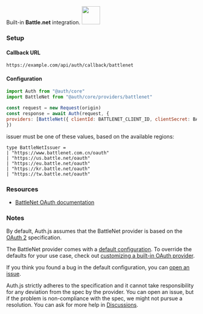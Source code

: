 
<div
  style={{
    backgroundColor: "#000",
    display: "flex",
    justifyContent: "space-between",
    color: "#fff",
    padding: 16,
  }}
>
  <span>
    Built-in <b>Battle.net</b> integration.
  </span>
  <a href="https://Battle.net/">
    <img
      style={{ display: "block" }}
      src="/img/providers/battlenet.svg"
      height="48"
      width="48"
    />
  </a>
</div>

### Setup

#### Callback URL

```
https://example.com/api/auth/callback/battlenet
```

#### Configuration

```js
import Auth from "@auth/core"
import BattleNet from "@auth/core/providers/battlenet"

const request = new Request(origin)
const response = await Auth(request, {
providers: [BattleNet({ clientId: BATTLENET_CLIENT_ID, clientSecret: BATTLENET_CLIENT_SECRET. issuer: BATTLENET_ISSUER })],
})
```

issuer must be one of these values, based on the available regions:

```
type BattleNetIssuer =
| "https://www.battlenet.com.cn/oauth"
| "https://us.battle.net/oauth"
| "https://eu.battle.net/oauth"
| "https://kr.battle.net/oauth"
| "https://tw.battle.net/oauth"
```

### Resources

- [BattleNet OAuth documentation](https://develop.battle.net/documentation/guides/using-oauth)

### Notes

By default, Auth.js assumes that the BattleNet provider is
based on the [OAuth 2](https://www.rfc-editor.org/rfc/rfc6749.html) specification.

<Callout type="info">

The BattleNet provider comes with a [default configuration](https://github.com/nextauthjs/next-auth/blob/main/packages/core/src/providers/battlenet.ts).
To override the defaults for your use case, check out [customizing a built-in OAuth provider](https://authjs.dev/guides/providers/custom-provider#override-default-options).

</Callout>

If you think you found a bug in the default configuration, you can [open an issue](https://authjs.dev/new/provider-issue).

Auth.js strictly adheres to the specification and it cannot take responsibility for any deviation from
the spec by the provider. You can open an issue, but if the problem is non-compliance with the spec,
we might not pursue a resolution. You can ask for more help in [Discussions](https://authjs.dev/new/github-discussions).
